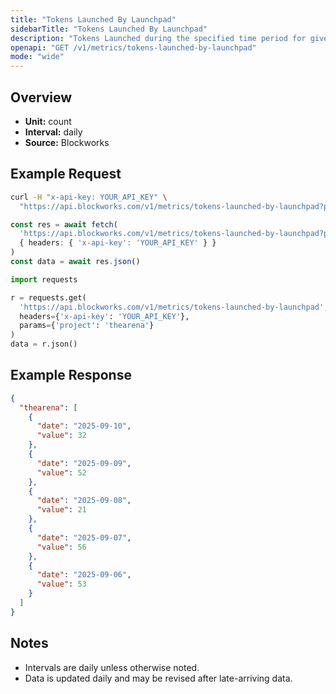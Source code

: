 ```yaml
---
title: "Tokens Launched By Launchpad"
sidebarTitle: "Tokens Launched By Launchpad"
description: "Tokens Launched during the specified time period for given launchpad."
openapi: "GET /v1/metrics/tokens-launched-by-launchpad"
mode: "wide"
---
```


## Overview

- **Unit:** count
- **Interval:** daily
- **Source:** Blockworks

## Example Request

<CodeGroup>

```bash cURL
curl -H "x-api-key: YOUR_API_KEY" \
  "https://api.blockworks.com/v1/metrics/tokens-launched-by-launchpad?project=thearena"
```

```typescript TypeScript
const res = await fetch(
  'https://api.blockworks.com/v1/metrics/tokens-launched-by-launchpad?project=thearena',
  { headers: { 'x-api-key': 'YOUR_API_KEY' } }
)
const data = await res.json()
```

```python Python
import requests

r = requests.get(
  'https://api.blockworks.com/v1/metrics/tokens-launched-by-launchpad',
  headers={'x-api-key': 'YOUR_API_KEY'},
  params={'project': 'thearena'}
)
data = r.json()
```

</CodeGroup>

## Example Response

```json
{
  "thearena": [
    {
      "date": "2025-09-10",
      "value": 32
    },
    {
      "date": "2025-09-09",
      "value": 52
    },
    {
      "date": "2025-09-08",
      "value": 21
    },
    {
      "date": "2025-09-07",
      "value": 56
    },
    {
      "date": "2025-09-06",
      "value": 53
    }
  ]
}
```

## Notes
- Intervals are daily unless otherwise noted.
- Data is updated daily and may be revised after late-arriving data.